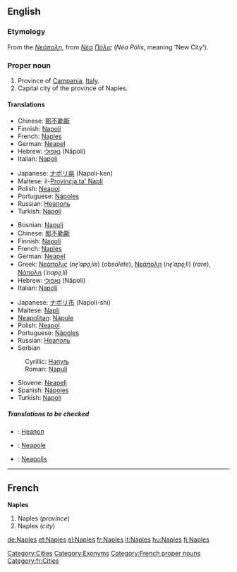 ==English==
{{wikipedia}}

===Etymology===
From the {{AGr.}} ''[[Νεάπολη]]'', from ''[[Νέα]] [[Πόλις]]'' (''Néa Pólis'', meaning 'New City').

===Proper noun===
{{en-proper noun}}

# Province of [[Campania]], [[Italy]].
# Capital city of the province of Naples.

====Translations====
{{trans-top|province}}
*Chinese: [[那不勒斯]]
*Finnish: [[Napoli]]
*French: [[Naples#French|Naples]]
*German: [[Neapel]] {{n}}
*Hebrew: [[נאפולי]] (Nāpoli) {{f}}
*Italian: [[Napoli]]
{{trans-mid}}
*Japanese: [[ナポリ県]] (Napoli-ken)
*Maltese: il-[[Provinċja ta' Napli]]
*Polish: [[Neapol]] {{m}}
*Portuguese: [[Nápoles]]
*Russian: [[Неаполь]] {{m}}
*Turkish: [[Napoli]]
{{trans-bottom}}

{{trans-top|city}}
*Bosnian: [[Napulj#Bosnian|Napulj]] {{m}}
*Chinese: [[那不勒斯]]
*Finnish: [[Napoli]]
*French: [[Naples#French|Naples]]
*German: [[Neapel]] {{n}}
*Greek: [[Νεάπολις]] (''ne̞ˈapo̞ˌlis'') {{f}} (''obsolete''), [[Νεάπολη]] (''ne̞ˈapo̞ˌli'') {{f}} (''rare''), [[Νάπολη]] (''ˈnapo̞ˌli'') {{f}}
*Hebrew: [[נאפולי]] (Nāpoli) {{f}}
*Italian: [[Napoli]] {{f}}
{{trans-mid}}
*Japanese: [[ナポリ市]] (Napoli-shi)
*Maltese: [[Napli]]
*[[Neapolitan]]: [[Nàpule]]
*Polish: [[Neapol]] {{m}}
*Portuguese: [[Nápoles]]
*Russian: [[Неаполь]] {{m}}
*Serbian
:Cyrillic: [[Напуљ#Serbian|Напуљ]] {{m}}
:Roman: [[Napulj#Serbian|Napulj]] {{m}}
*Slovene: [[Neapelj]] {{m}}
*Spanish: [[Nápoles]]
*Turkish: [[Napoli]]
{{trans-bottom}}

=====Translations to be checked=====
<!--Remove this section once all of the translations below have been moved into the tables above.-->
{{checktrans}}
*{{ttbc|Bulgarian}}: [[Неапол]]
*{{ttbc|Interlingua}}: [[Neapole]]
*{{ttbc|Latin}}: [[Neapolis]]

[[Category:Cities]]
[[Category:Exonyms]]

----

==French==
'''Naples'''

# Naples (''province'')
# Naples (''city'')

[[Category:French proper nouns]]
[[Category:fr:Cities]]

[[de:Naples]]
[[et:Naples]]
[[el:Naples]]
[[fr:Naples]]
[[it:Naples]]
[[hu:Naples]]
[[fi:Naples]]